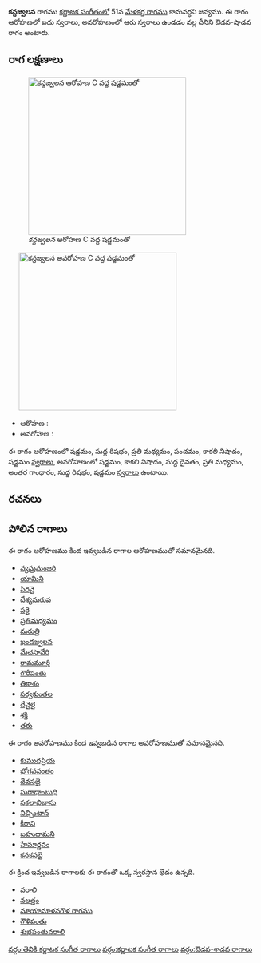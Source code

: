{{Infobox ragam
	| name          	= కన్దజ్వలన
	| synonym	    	= 
	| mela          	= 
	| chakra        	= 
	| janaka        	= 
	| type          	= ఔడవ-శాడవ
	| arohanam      	= {{svaraC|S|R1|M2|P|N3|S'}} 
	| avarohanam    	= {{svaraC|S'|N3|D1|M2|G3|R1|S}}
	| jeeva         	=
	| chhaya        	=
	| nyasa         	=
	| vishesha      	= 
	| equivalent  		= 
}}
{{కర్ణాటక సంగీత రాగాలు}}
'''కన్దజ్వలన''' రాగము [[కర్ణాటక సంగీతం]]లో 51వ [[మేళకర్త రాగము]] కామవర్ధని జన్యము.  ఈ రాగం ఆరోహణలో ఐదు స్వరాలు, అవరోహణంలో ఆరు స్వరాలు ఉండడం వల్ల దీనిని ఔడవ-షాడవ రాగం అంటారు.


==రాగ లక్షణాలు==
[[Image:kandajvalana_ar_kb2wiki.png|thumb|right|316px|''కన్దజ్వలన'' ఆరోహణ C వద్ద షడ్జమంతో]]
	[[Image:kandajvalana_av_kb2wiki.png|thumb|right|316px|''కన్దజ్వలన'' అవరోహణ C వద్ద షడ్జమంతో]]

* ఆరోహణ : {{svaraC|S|R1|M2|P|N3|S'}} 
* అవరోహణ : {{svaraC|S'|N3|D1|M2|G3|R1|S}}

ఈ రాగం ఆరోహణంలో షడ్జమం, సుద్ద  రిషభం, ప్రతి మధ్యమం, పంచమం, కాకలి  నిషాదం, షడ్జమం [[స్వరాలు]], అవరోహణంలో షడ్జమం, కాకలి  నిషాదం, సుద్ద దైవతం, ప్రతి మధ్యమం, అంతర గాంధారం, సుద్ద  రిషభం, షడ్జమం [[స్వరాలు]] ఉంటాయి.

==రచనలు==



==పోలిన రాగాలు==
ఈ రాగం ఆరోహణము కింద ఇవ్వబడిన రాగాల ఆరోహణముతో సమానమైనది.
* [[వ్యఘ్రమంజరి]]
* [[యామిని]]
* [[పిరవై]]
* [[దేశ్యమరువ]]
* [[పరై]]
* [[ప్రతిమధ్యమం]]
* [[మరుత్తి]]
* [[ఖండజ్వలన]]
* [[మేచసావేరి]]
* [[రామమూర్తి]]
* [[గౌరీపంతు]]
* [[తికాశం]]
* [[సర్వకుంతల]]
* [[ దేవైలై]]
* [[శక్తి]]
* [[తరు]]

ఈ రాగం అవరోహణము కింద ఇవ్వబడిన రాగాల అవరోహణముతో సమానమైనది.
* [[కుముదప్రియ]]
* [[భోగవసంతం]]
* [[దేవసభై]]
* [[సురాధాంబుధి]]
* [[సకలాబిబాసు]]
* [[నిచ్చింటాన్]]
* [[కీరాని]]
* [[బహుదామని]]
* [[హేమార్ణవం]]
* [[కనకసభై]]

ఈ క్రింద ఇవ్వబడిన రాగాలకు ఈ రాగంతో ఒక్క స్వరస్థాన భేదం ఉన్నది.
* [[వరాలి]]
* [[నలత్తం]]
* [[మాయామాళవగౌళ రాగము]]
* [[గౌళిపంతు]]
* [[శుభపంతువరాలి]]



[[వర్గం:తెవికి కర్ణాటక సంగీత రాగాలు]]
[[వర్గం:కర్ణాటక సంగీత రాగాలు]]
[[వర్గం:ఔడవ-శాడవ రాగాలు]]